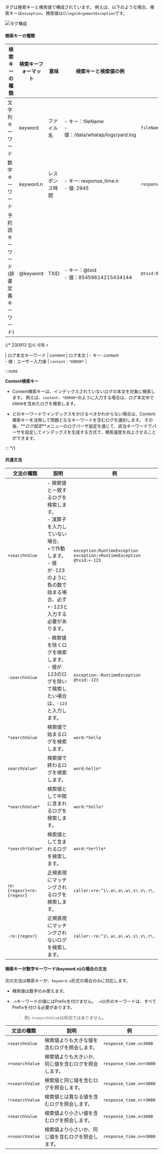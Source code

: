 タグは検索キーと検索値で構成されています。 例えば、以下のような場合、検索キーは`exception`、検索値は`IllegalArgumentException`です。

![タグ構成](/img/log-filter-comp.png)

#### 検索キーの種類

| 検索キーの種類                                     | 検索キーフォーマット   | 意味         | 検索キーと検索値の例                                                 | 検索例                                   |
| ------------------------------------------- | ------------ | ---------- | ---------------------------------------------------------- | ------------------------------------- |
| 文字列キーワード                                    | keyword      | ファイル名      | - キー：fileName<br/> - 値：/data/whatap/logs/yard.log          | `fileName:/data/whatap/logs/yard.log` |
| 数字キーワード                                     | keyword.n    | レスポンス時間    | - キー: response_time.n<br/> - 値: 2945                       | `response_time.n>=2945`               |
| 予約語キーワード<br/>(辞書定義キーワード) | @keyword     | TXID       | - キー：@txid<br/> - 値：85459614215434144                      | `@txid:85459614215434144`             |

{/* 230913 임시 삭제 >

| ログ本文キーワード                  | content      | ログ本文   | - キー: content<br/> - 値：ユーザー入力値 | `content：*ERROR*`                    |

:::note

**Content検索キー**

- Content検索キーは、インデックスされていないログの本文を対象に検索します。 例えば、`content: *ERROR*`のように入力する場合は、ログ本文中で`ERROR`を含めたログを検索します。 

- どのキーワードでインデックスをかけるべきかわからない場合は、Content検索キーを活用して問題となるキーワードを含むログを識別します。 その後、**_ログ設定_**メニューのログパーサ設定を通じて、該当キーワードでパーサを設定してインデックスを生成する方式で、検索速度を向上させることができます。

:::
*/}

#### 共通文法

| 文法の種類                     | 説明                                                                                                 | 例                                                                                  |
| ------------------------- | -------------------------------------------------------------------------------------------------- | ---------------------------------------------------------------------------------- |
| `+searchValue`            | - 検索値と一致するログを検索します。<br/> - 演算子を入力していない場合、+で作動します。<br/> - 値が-123 のように負の数で始まる場合、必ず+-123と入力する必要があります。 | `exception:RuntimeException` <br/> `exception:+RuntimeException`<br/>`@txid:+-123` |
| `-searchValue`            | - 検索値を除くログを検索します。<br/> - 値が123のログを除いて検索したい場合は、`-123`と入力します。                                        | `exception:-RuntimeException`<br/> `@txid:-123`                                    |
| `*searchValue`            | 検索値で始まるログを検索します。                                                                                   | `word:*hello`                                                                      |
| `searchValue*`            | 検索値で終わるログを検索します。                                                                                   | `word:hello*`                                                                      |
| `*searchValue*`           | 検索値として中間に含まれるログを検索します。                                                                             | `word:*hello*`                                                                     |
| `*search*Value*`          | 検索値として含まれるログを検索します。                                                                                | `word:*he*llo*`                                                                    |
| `re:{regexr}+re:{regexr}` | 正規表現にマッチングされるログを検索します。                                                                             | `caller:+re:^i\.w\.a\.w\.s\.v\.r\.`                                                |
| `-re:{regexr}`            | 正規表現にマッチングされないログを検索します。                                                                            | `caller:-re:^i\.w\.a\.w\.s\.v\.r\.`                                                |

#### 検索キーが数字キーワード(keyword.n)の場合の文法

次の文法は検索キーが、`keyword.n`形式の場合のみに対応します。

- 検索値は数字のみ使えます。

- `.n`キーワードの値にはPrefixを付けません。 `.n`以外のキーワードは、すべてPrefixを付ける必要があります。

  > 例) `+>searchValue`は有効ではありません。

| 文法の種類           | 説明                                                   | 例                       |
| --------------- | ---------------------------------------------------- | ----------------------- |
| `>searchValue`  | 検索値よりも大きな値を含むログを照会します。                               | `response_time.n>3000`  |
| `>=searchValue` | 検索値よりも大きいか、同じ値を含むログを照会します。                           | `response_time.n>=3000` |
| `==searchValue` | 検索値と同じ値を含むログを照会します。                                  | `response_time.n==3000` |
| `!=searchValue` | 検索値とは異なる値を含むログを照会します。                                | `response_time.n!=3000` |
| `<searchValue`  | 検索値より小さい値を含むログを照会します。                                | `response_time.n<3000`  |
| `<=searchValue` | 検索値より小さいか、同じ値を含むログを照会します。                            | `response_time.n<=3000` |
